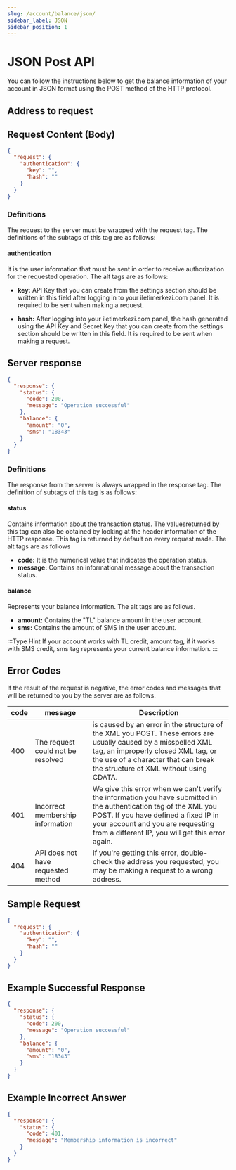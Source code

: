 ```yaml
---
slug: /account/balance/json/
sidebar_label: JSON
sidebar_position: 1
---
```



# JSON Post API
You can follow the instructions below to get the balance information of your account in JSON format using the POST method of the HTTP protocol.

## Address to request

<RequestURL type="POST" url="https://api.itimerkezi.com/v1/get-balance/json" />

## Request Content (Body)

```json title="Content of the request if you are processing using API Key"
{
  "request": {
    "authentication": {
      "key": "",
      "hash": ""
    }
  }
}
```

### Definitions

The request to the server must be wrapped with the <Badge>request</Badge> tag. The definitions of the subtags of this tag are as follows:

#### authentication
It is the user information that must be sent in order to receive authorization for the requested operation. The alt tags are as follows:

+ **key:** API Key that you can create from the settings section should be written in this field after logging in to your iletimerkezi.com panel. It is required to be sent when making a request.

+ **hash:** After logging into your iletimerkezi.com panel, the hash generated using the API Key and Secret Key that you can create from the settings section should be written in this field. It is required to be sent when making a request.

## Server response

```json
{
  "response": {
    "status": {
      "code": 200,
      "message": "Operation successful"
    },
    "balance": {
      "amount": "0",
      "sms": "18343"
    }
  }
}
```

### Definitions

The response from the server is always wrapped in the <Badge>response</Badge> tag. The definition of subtags of this tag is as follows:

#### status
Contains information about the transaction status. The values ​​returned by this tag can also be obtained by looking at the header information of the HTTP response. This tag is returned by default on every request made. The alt tags are as follows

+ **code:** It is the numerical value that indicates the operation status.
+ **message:** Contains an informational message about the transaction status.

#### balance
Represents your balance information. The alt tags are as follows.

+ **amount:** Contains the "TL" balance amount in the user account.
+ **sms:** Contains the amount of SMS in the user account.

:::Type Hint
If your account works with TL credit, <Badge>amount</Badge> tag, if it works with SMS credit, <Badge>sms</Badge> tag represents your current balance information.
:::

## Error Codes
If the result of the request is negative, the error codes and messages that will be returned to you by the server are as follows.

<table>
  <thead>
    <th>code</th>
    <th>message</th>
    <th>Description</th>
  </thead>
  <tbody>
    <tr>
      <td>400</td>
      <td>The request could not be resolved</td>
      <td> is caused by an error in the structure of the XML you POST. These errors are usually caused by a misspelled XML tag, an improperly closed XML tag, or the use of a character that can break the structure of XML without using CDATA.</td>
    </tr>
    <tr>
      <td>401</td>
      <td>Incorrect membership information</td>
      <td>We give this error when we can't verify the information you have submitted in the <Badge>authentication</Badge> tag of the XML you POST. If you have defined a fixed IP in your account and you are requesting from a different IP, you will get this error again.</td>
    </tr>
    <tr>
      <td>404</td>
      <td>API does not have requested method</td>
      <td>If you're getting this error, double-check the address you requested, you may be making a request to a wrong address.</td>
    </tr>
  </tbody>
</table>

## Sample Request
```json
{
  "request": {
    "authentication": {
      "key": "",
      "hash": ""
    }
  }
}
```

## Example Successful Response
```json
{
  "response": {
    "status": {
      "code": 200,
      "message": "Operation successful"
    },
    "balance": {
      "amount": "0",
      "sms": "18343"
    }
  }
}
```

## Example Incorrect Answer
```json
{
  "response": {
    "status": {
      "code": 401,
      "message": "Membership information is incorrect"
    }
  }
}
```